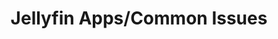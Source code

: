 ---
sidebar_label: "Jellyfin Apps/Common Issues"
title: "Jellyfin Apps/Common Issues"
description: Guide to jellyfin apps and common issues.
tags:
  - Jellyfin
  - Apps
  - Clients
  - FAQ
---